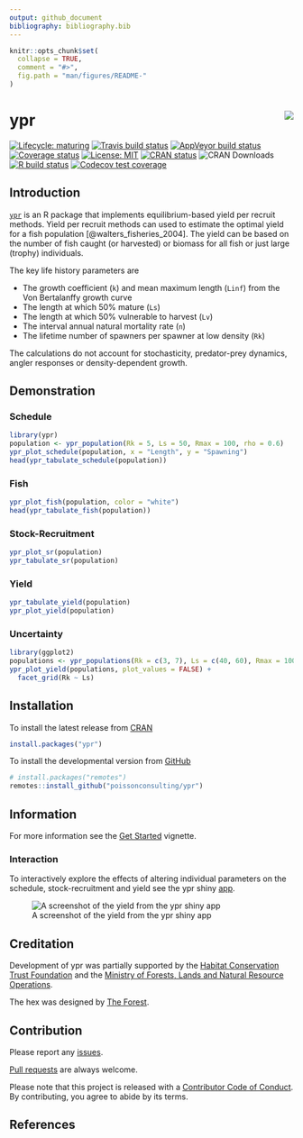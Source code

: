 ```yaml
---
output: github_document
bibliography: bibliography.bib
---
```


<!-- README.md is generated from README.Rmd. Please edit that file -->

```r
knitr::opts_chunk$set(
  collapse = TRUE,
  comment = "#>",
  fig.path = "man/figures/README-"
)
```

# ypr <img src="man/figures/logo.png" align="right" />

<!-- badges: start -->
[![Lifecycle: maturing](https://img.shields.io/badge/lifecycle-maturing-blue.svg)](https://www.tidyverse.org/lifecycle/#maturing)
[![Travis build status](https://travis-ci.org/poissonconsulting/ypr.svg?branch=master)](https://travis-ci.org/poissonconsulting/ypr)
[![AppVeyor build status](https://ci.appveyor.com/api/projects/status/github/poissonconsulting/ypr?branch=master&svg=true)](https://ci.appveyor.com/project/poissonconsulting/ypr)
[![Coverage status](https://codecov.io/gh/poissonconsulting/ypr/branch/master/graph/badge.svg)](https://codecov.io/github/poissonconsulting/ypr?branch=master)
[![License: MIT](https://img.shields.io/badge/License-MIT-green.svg)](https://opensource.org/licenses/MIT)
[![CRAN status](https://www.r-pkg.org/badges/version/ypr)](https://cran.r-project.org/package=ypr)
![CRAN Downloads](http://cranlogs.r-pkg.org/badges/ypr)
[![R build status](https://github.com/poissonconsulting/ypr/workflows/R-CMD-check/badge.svg)](https://github.com/poissonconsulting/ypr/actions)
[![Codecov test coverage](https://codecov.io/gh/poissonconsulting/ypr/branch/master/graph/badge.svg)](https://codecov.io/gh/poissonconsulting/ypr?branch=master)
<!-- badges: end -->

## Introduction

[`ypr`](https://github.com/poissonconsulting/ypr) is an R package that implements equilibrium-based yield per recruit methods.
Yield per recruit methods can used to estimate the optimal yield for a fish population [@walters_fisheries_2004].
The yield can be based on the number of fish caught (or harvested) or biomass for all fish or just large (trophy) individuals.

The key life history parameters are

- The growth coefficient (`k`) and mean maximum length (`Linf`) from the Von Bertalanffy growth curve
- The length at which 50% mature (`Ls`)
- The length at which 50% vulnerable to harvest (`Lv`)
- The interval annual natural mortality rate (`n`)
- The lifetime number of spawners per spawner at low density (`Rk`)

The calculations do not account for stochasticity, predator-prey dynamics, angler responses or density-dependent growth.

## Demonstration

### Schedule

```r
library(ypr)
population <- ypr_population(Rk = 5, Ls = 50, Rmax = 100, rho = 0.6)
ypr_plot_schedule(population, x = "Length", y = "Spawning")
head(ypr_tabulate_schedule(population))
```

### Fish

```r
ypr_plot_fish(population, color = "white")
head(ypr_tabulate_fish(population))
```

### Stock-Recruitment

```r
ypr_plot_sr(population)
ypr_tabulate_sr(population)
```

### Yield

```r
ypr_tabulate_yield(population)
ypr_plot_yield(population)
```

### Uncertainty

```r
library(ggplot2)
populations <- ypr_populations(Rk = c(3, 7), Ls = c(40, 60), Rmax = 100)
ypr_plot_yield(populations, plot_values = FALSE) +
  facet_grid(Rk ~ Ls)
```

## Installation

To install the latest release from [CRAN](https://cran.r-project.org)
```r
install.packages("ypr")
```

To install the developmental version from [GitHub](https://github.com/poissonconsulting/ypr)
```r
# install.packages("remotes")
remotes::install_github("poissonconsulting/ypr")
```


## Information

For more information see the [Get Started](https://poissonconsulting.github.io/ypr/articles/ypr.html) vignette.

### Interaction

To interactively explore the effects of altering individual parameters on the schedule, stock-recruitment and yield see the ypr shiny [app](https://poissonconsulting.shinyapps.io/ypr-shiny/).

![A screenshot of the yield from the ypr shiny app](man/figures/yield.png)

## Creditation

Development of ypr was partially supported by the [Habitat Conservation Trust Foundation](https://www.poissonconsulting.ca/orgs/hctf.html)
and the [Ministry of Forests, Lands and Natural Resource Operations](https://www.poissonconsulting.ca/orgs/mflnro.html).

The hex was designed by [The Forest](http://www.theforest.ca).

## Contribution

Please report any [issues](https://github.com/poissonconsulting/ypr/issues).

[Pull requests](https://github.com/poissonconsulting/ypr/pulls) are always welcome.

Please note that this project is released with a [Contributor Code of Conduct](https://github.com/poissonconsulting/ypr/blob/master/CODE_OF_CONDUCT.md).
By contributing, you agree to abide by its terms.

## References 
